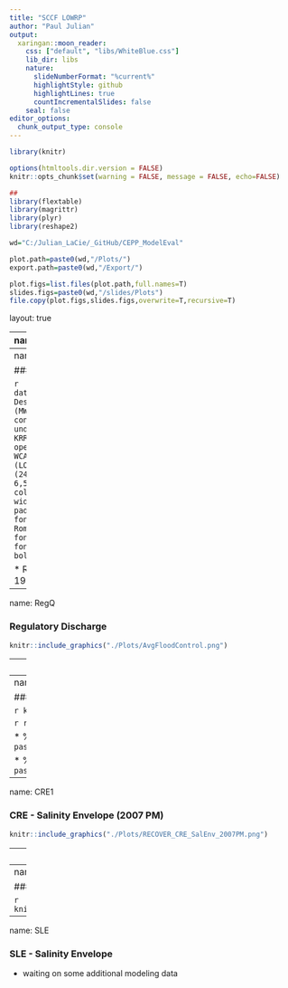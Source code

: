 ```yaml
---
title: "SCCF LOWRP"
author: "Paul Julian"
output:
  xaringan::moon_reader:
    css: ["default", "libs/WhiteBlue.css"]
    lib_dir: libs
    nature:
      slideNumberFormat: "%current%" 
      highlightStyle: github
      highlightLines: true
      countIncrementalSlides: false
    seal: false
editor_options: 
  chunk_output_type: console
---
```


```r
library(knitr)

options(htmltools.dir.version = FALSE)
knitr::opts_chunk$set(warning = FALSE, message = FALSE, echo=FALSE)

##
library(flextable)
library(magrittr)
library(plyr)
library(reshape2)

wd="C:/Julian_LaCie/_GitHub/CEPP_ModelEval"

plot.path=paste0(wd,"/Plots/")
export.path=paste0(wd,"/Export/")

plot.figs=list.files(plot.path,full.names=T)
slides.figs=paste0(wd,"/slides/Plots")
file.copy(plot.figs,slides.figs,overwrite=T,recursive=T)
```

layout: true

<div class="my-footer">
<span>  </span>
</div>

---
name: title
class: left, middle

### CEPP PACR Evaluation

.pull-left[


*Sanibel-Captiva Conservation Foundation*

*Conservancy of Southwest Florida*

**DRAFT** - `r paste(format(as.Date("2022-06-02"),"%B %d, %Y"))#  ,"<br>(Updated:", format(as.Date(Sys.Date()),"%B %d, %Y"),")")`

]
<!-- this ends up being the title slide since seal = FALSE-->

.pull-right[
```r
knitr::include_graphics('./Plots/SCCF Logo knockout_c.png')
```

```r
knitr::include_graphics('./Plots/ConSWFL.jpeg')
```

]


```r
# devtools::install_github("gadenbuie/xaringanExtra")
# xaringanExtra::use_webcam()
xaringanExtra::use_tile_view()
# xaringanExtra::use_scribble()
```
.footnote[
Paul Julian PhD<br>[`r fontawesome::fa("fas fa-envelope")`](mailto: pjulian@sccf.org) .small[pjulian@sccf.org]

.small[Use cursor keys for navigation, press .red["O"] for a slide .red[O]verview]

```r
bsplus::bs_button(
    label = "Download PDF Version",
    button_type = "primary",
    button_size = "small") %>%
    htmltools::a(
      href = "https://sccf-tech.github.io/CEPP_ModelEval/slides/SCCF_CEPP_Eval.pdf"
      )
```
]

---
name: alternatives

### General Description


```r

data.frame(Alternative=c("ECB","FWO","C240"),
           Description=c(
             "Modified Water Deliveries (MWD) complete; CERP projects in construction, not operational; WCA3/ENP Ops under ERTP; LORS08 ",
             "MWD, C111 South Dade, KRR, RS, TT next steps; CERP projects operational IRL-S, PSRP, C43, C111, CEPP; WCA3/ENP Ops under ERTP w/CEPP; LORS08 w/CEPP (LORS08++)",
             "FWO + EAA Reservoir and STA (240,000 ac-ft above-ground reservoir & 6,500-acre STA)"
           ))%>%
  flextable()%>%
  colformat_char(na_str="---")%>%
  width(width=c(1,5))%>%
  padding(padding=0.1,part="all")%>%
  font(fontname="Times New Roman",part="all")%>%
  fontsize(size=10,part="body")%>%
  fontsize(size=12,part="header")%>%
  bold(part="header")
```

* RSMBN modeling Period of Simulation - Jan 1, 1965 to Dec 31, 2005

---
name: RegQ

### Regulatory Discharge

```r

knitr::include_graphics("./Plots/AvgFloodControl.png")
```

---
name: RegQ

### Regulatory Discharge

```r
# data.frame(Region = c("EAA", "Caloosahatchee", "St. Lucie", "Lake Worth Lagoon"), 
#     ECB = c(59.9295089890822, 420.325606910356, 198.29611055752, 
#     93.2378830826227), FWO = c(298.216499721173, 257.658008765432, 
#     126.394573648115, 17.9086406435603), C240 = c(501.839181203249, 
#     172.331744079033, 103.745277120777, 8.64457665315613), PerDiff_FWO = c(68.2801527321458, 
#     -33.1160925659712, -17.9195165374691, -51.7295766596076), 
#     PerDiff_ECB = c(737.382434243994, -59.0004174749727, -47.681637915594, 
#     -90.7284717677516))
regq.dat.CY.mean=read.csv(paste0(export.path,"/LOK_regQ.csv"))
regq.dat.CY.mean=regq.dat.CY.mean[match(c("WCAs","Cal","StL","LWLagoon"),regq.dat.CY.mean$Region),]
  
regq.dat.CY.mean%>%
  flextable()%>%
  colformat_double(j=2:6,digits=0)%>%
  compose(j="Region",i=~Region=="WCAs",value=as_paragraph('EAA'))%>%
  compose(j="Region",i=~Region=="Cal",value=as_paragraph('Caloosahatchee'))%>%
  compose(j="Region",i=~Region=="StL",value=as_paragraph('St. Lucie'))%>%
  compose(j="Region",i=~Region=="LWLagoon",value=as_paragraph('Lake Worth Lagoon'))%>%
  set_header_labels("PerDiff_FWO"="FWO vs C240",
                    "PerDiff_ECB"="ECB vs C240")%>%
  add_header("ECB"="Average annual total discharge",
             "FWO"="Average annual total discharge",
             "C240"="Average annual total discharge",
             "PerDiff_FWO"="Percent Difference",
             "PerDiff_ECB"="Percent Difference")%>%
  merge_h(part="header")%>%align(align="center",part="header")%>%
  width(width=c(1.5,0.75,0.75,0.75,1.2,1.2))%>%
  padding(padding=1.5,part="all")%>%
  vline(j=c(1,4))%>%
  align(j=2:6,part="all",align="center")%>%
  font(fontname="Times New Roman",part="all")%>%
  fontsize(size=12,part="all")%>%
  fontsize(size=13,part="header")%>%
  set_caption(caption="Mean annual flood control releases from Lake Okeechobe for the 41-year period of simulation with percent difference relative to FWO and ECB.")#%>%print("docx")


```


---
name: WCAs

### Everglades Discharge

```r

knitr::include_graphics("./Plots/DischargeWCAs.png")
```

```r
regq.dat.CY.mean2=read.csv(paste0(export.path,"EAA_totalQ_WCAs.csv"))
```

* % Difference FWO vs C240: `r paste0(round(subset(regq.dat.CY.mean2,type=="total")$PerDiff_FWO,1),"%")`

* % Difference ECB vs C240: `r paste0(round(subset(regq.dat.CY.mean2,type=="total")$PerDiff_ECB,1),"%")`


---
name: CRE1

### CRE - Salinity Envelope (2007 PM)

```r

knitr::include_graphics("./Plots/RECOVER_CRE_SalEnv_2007PM.png")
```

---
name: CRE2

### CRE - Salinity Envelope (2020 PM)

```r

knitr::include_graphics("./Plots/RECOVER_CRE_SalEnv_.png")
```

---
name: CRE MFL

### Caloosahatchee MFL

```r

knitr::include_graphics("./Plots/CREMFL_Alts.png")
```

---
name: SLE

### SLE - Salinity Envelope

* waiting on some additional modeling data